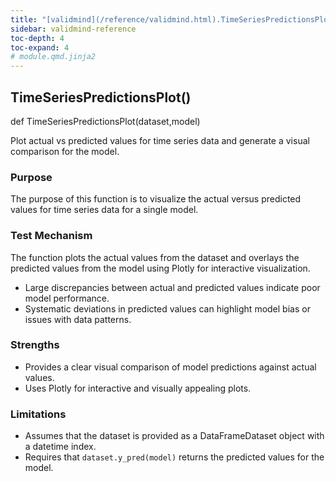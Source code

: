 ```yaml
---
title: "[validmind](/reference/validmind.html).TimeSeriesPredictionsPlot"
sidebar: validmind-reference
toc-depth: 4
toc-expand: 4
# module.qmd.jinja2
---
```


<!-- function.qmd.jinja2 -->

## TimeSeriesPredictionsPlot[()]{.muted}

<!-- signatures.jinja2 -->

::: {.signature}

<span class="kw">def</span> <span class="name">TimeSeriesPredictionsPlot</span>(<span class="params"><span class="n">dataset</span><span class="muted">,</span></span><span class="params"><span class="n">model</span></span>)

:::

<!-- docstring.jinja2 -->

Plot actual vs predicted values for time series data and generate a visual comparison for the model.

### Purpose

The purpose of this function is to visualize the actual versus predicted values for time series data for a single model.

### Test Mechanism

The function plots the actual values from the dataset and overlays the predicted values from the model using Plotly for interactive visualization.

- Large discrepancies between actual and predicted values indicate poor model performance.
- Systematic deviations in predicted values can highlight model bias or issues with data patterns.

### Strengths

- Provides a clear visual comparison of model predictions against actual values.
- Uses Plotly for interactive and visually appealing plots.

### Limitations

- Assumes that the dataset is provided as a DataFrameDataset object with a datetime index.
- Requires that `dataset.y_pred(model)` returns the predicted values for the model.
